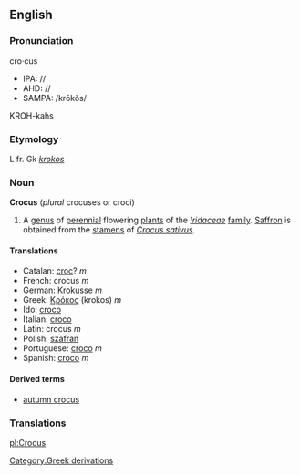 {{rfc}}
==English==
===Pronunciation===
cro·cus
*IPA: //
*AHD: //
*SAMPA: /krōkŏs/
KROH-kahs

===Etymology===
L fr. Gk ''[[krokos]]''
===Noun===
'''Crocus''' (''plural'' crocuses or croci)

{{wikipedia}}
# A [[genus]] of [[perennial]] flowering [[plant]]s of the ''[[Iridaceae]]'' [[family]]. [[Saffron]] is obtained from the [[stamen]]s of ''[[Crocus sativus]]''.

==== Translations ====

*Catalan: [[croc]]? ''m''
*French: crocus ''m''
*German: [[Krokusse]] ''m''
*Greek: [[Κρόκος]] (krokos) ''m''
*Ido: [[croco]]
*Italian: [[croco]]
*Latin: crocus ''m''
*Polish: [[szafran]]
*Portuguese: [[croco]] ''m''
*Spanish: [[croco]] ''m''

====Derived terms====
*[[autumn crocus]]

===Translations===

[[pl:Crocus]]
[[Category:Greek derivations]]